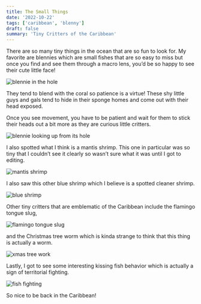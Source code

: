 ```yaml
---
title: The Small Things
date: '2022-10-22'
tags: ['caribbean', 'blenny']
draft: false
summary: 'Tiny Critters of the Caribbean'
---
```


There are so many tiny things in the ocean that are so fun to look for. My favorite are blennies which are small fishes that are so easy to miss but once you find and see them through a macro lens, you’d be so happy to see their cute little face!

<Image
  src="/static/images/small-things-102222/blennie_hole.jpg"
  width={800}
  height={500}
  alt="blennie in the hole"
/>

They tend to blend with the coral so patience is a virtue! These shy little guys and gals tend to hide in their sponge homes and come out with their head exposed.

Once you see movement, you have to be patient and wait for them to stick their heads out a bit more as they are curious little critters.

<Image
  src="/static/images/small-things-102222/blennie.jpg"
  width={800}
  height={500}
  alt="blennie looking up from its hole"
/>

I also spotted what I think is a mantis shrimp. This one in particular was so tiny that I couldn’t see it clearly so wasn’t sure what it was until I got to editing.

<Image
  src="/static/images/small-things-102222/mantis_shrimp.jpg"
  width={800}
  height={1000}
  alt="mantis shrimp"
/>

I also saw this other blue shrimp which I believe is a spotted cleaner shrimp.

<Image
  src="/static/images/small-things-102222/blue_shrimp.jpg"
  width={800}
  height={1000}
  alt="blue shrimp"
/>

Other tiny critters that are emblematic of the Caribbean include the flamingo tongue slug, 

<Image
  src="/static/images/small-things-102222/flamingo_tongue.jpg"
  width={800}
  height={1000}
  alt="flamingo tongue slug"
/>

and the Christmas tree worm which is kinda strange to think that this thing is actually a worm.

<Image
  src="/static/images/small-things-102222/xmastree_worm.jpg"
  width={800}
  height={1000}
  alt="xmas tree work"
/>

Lastly, I got to see some interesting kissing fish behavior which is actually a sign of territorial fighting.

<Image
  src="/static/images/small-things-102222/fish_kiss.jpg"
  width={800}
  height={1000}
  alt="fish fighting"
/>

So nice to be back in the Caribbean!